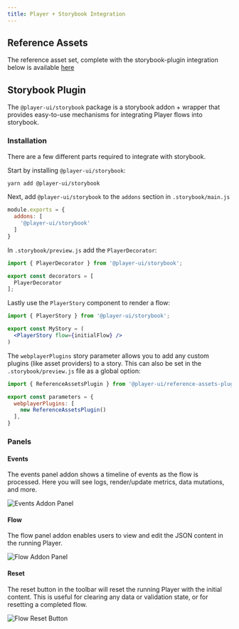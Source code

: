 ```yaml
---
title: Player + Storybook Integration
---
```


## Reference Assets

The reference asset set, complete with the storybook-plugin integration below is available [here](/storybook-demo)

## Storybook Plugin

The `@player-ui/storybook` package is a storybook addon + wrapper that provides easy-to-use mechanisms for integrating Player flows into storybook.


### Installation

There are a few different parts required to integrate with storybook.

Start by installing `@player-ui/storybook`:

```bash
yarn add @player-ui/storybook
```

Next, add `@player-ui/storybook` to the `addons` section in `.storybook/main.js`

```js
module.exports = {
  addons: [
    '@player-ui/storybook'
  ]
}
```

In `.storybook/preview.js` add the `PlayerDecorator`:

```jsx
import { PlayerDecorator } from '@player-ui/storybook';

export const decorators = [
  PlayerDecorator
];
```

Lastly use the `PlayerStory` component to render a flow:

```jsx
import { PlayerStory } from '@player-ui/storybook';

export const MyStory = (
  <PlayerStory flow={initialFlow} />
)
```

The `webplayerPlugins` story parameter allows you to add any custom plugins (like asset providers) to a story. This can also be set in the `.storybook/preview.js` file as a global option: 

```js
import { ReferenceAssetsPlugin } from '@player-ui/reference-assets-plugin-react';

export const parameters = {
  webplayerPlugins: [
    new ReferenceAssetsPlugin()
  ],
}
```

### Panels

#### Events

The events panel addon shows a timeline of events as the flow is processed. Here you will see logs, render/update metrics, data mutations, and more. 

![Events Addon Panel](/tools/storybook/events-addon.gif)

#### Flow

The flow panel addon enables users to view and edit the JSON content in the running Player. 

![Flow Addon Panel](/tools/storybook/flow-addon.gif)

#### Reset

The reset button in the toolbar will reset the running Player with the initial content. This is useful for clearing any data or validation state, or for resetting a completed flow.

![Flow Reset Button](/tools/storybook/flow-reset.gif)